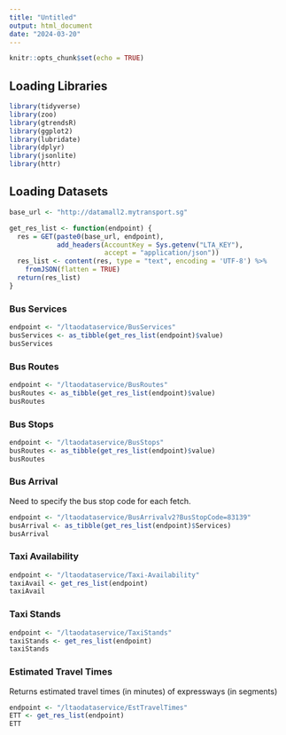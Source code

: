 ---
title: "Untitled"
output: html_document
date: "2024-03-20"
---

```{r setup, include=FALSE}
knitr::opts_chunk$set(echo = TRUE)
```

##  Loading Libraries
```{r}
library(tidyverse)
library(zoo)
library(gtrendsR)
library(ggplot2)
library(lubridate)
library(dplyr)
library(jsonlite)
library(httr)
```

##  Loading Datasets
```{r}
base_url <- "http://datamall2.mytransport.sg"

get_res_list <- function(endpoint) {
  res = GET(paste0(base_url, endpoint), 
            add_headers(AccountKey = Sys.getenv("LTA_KEY"),
                        accept = "application/json"))
  res_list <- content(res, type = "text", encoding = 'UTF-8') %>% 
    fromJSON(flatten = TRUE)
  return(res_list)
}
```

### Bus Services
```{r}
endpoint <- "/ltaodataservice/BusServices"
busServices <- as_tibble(get_res_list(endpoint)$value)
busServices
```

### Bus Routes
```{r}
endpoint <- "/ltaodataservice/BusRoutes"
busRoutes <- as_tibble(get_res_list(endpoint)$value)
busRoutes
```

### Bus Stops
```{r}
endpoint <- "/ltaodataservice/BusStops"
busRoutes <- as_tibble(get_res_list(endpoint)$value)
busRoutes
```

### Bus Arrival
Need to specify the bus stop code for each fetch.
```{r}
endpoint <- "/ltaodataservice/BusArrivalv2?BusStopCode=83139"
busArrival <- as_tibble(get_res_list(endpoint)$Services)
busArrival
```

### Taxi Availability
```{r}
endpoint <- "/ltaodataservice/Taxi-Availability"
taxiAvail <- get_res_list(endpoint)
taxiAvail
```


### Taxi Stands
```{r}
endpoint <- "/ltaodataservice/TaxiStands"
taxiStands <- get_res_list(endpoint)
taxiStands
```

### Estimated Travel Times
Returns estimated travel times (in minutes) of expressways (in segments)
```{r}
endpoint <- "/ltaodataservice/EstTravelTimes"
ETT <- get_res_list(endpoint)
ETT
```

